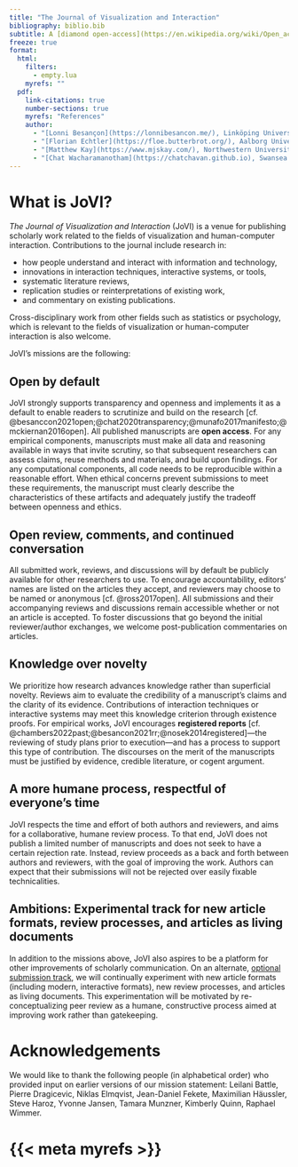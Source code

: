 ```yaml
---
title: "The Journal of Visualization and Interaction"
bibliography: biblio.bib
subtitle: A [diamond open-access](https://en.wikipedia.org/wiki/Open_access#Diamond/platinum_OA) journal for the [InfoVis](http://ieeevis.org/) and [HCI](https://chi.acm.org/) communities.
freeze: true
format:
  html:
    filters:
      - empty.lua
    myrefs: ""
  pdf:
    link-citations: true
    number-sections: true
    myrefs: "References"
    author:
      - "[Lonni Besançon](https://lonnibesancon.me/), Linköping University"
      - "[Florian Echtler](https://floe.butterbrot.org/), Aalborg University"
      - "[Matthew Kay](https://www.mjskay.com/), Northwestern University"
      - "[Chat Wacharamanotham](https://chatchavan.github.io), Swansea University"
---
```


# What is JoVI?

_The Journal of Visualization and Interaction_ (JoVI) is a venue for publishing scholarly work related to the fields of visualization and human-computer interaction. Contributions to the journal include research in: 

* how people understand and interact with information and technology, 
* innovations in interaction techniques, interactive systems, or tools,
* systematic literature reviews, 
* replication studies or reinterpretations of existing work,
* and commentary on existing publications. 

Cross-disciplinary work from other fields such as statistics or psychology, which is relevant to the fields of visualization or human-computer interaction is also welcome. 

JoVI’s missions are the following:


## Open by default {#open}

JoVI strongly supports transparency and openness and implements it as a default to enable readers to scrutinize and build on the research [cf. @besanccon2021open;@chat2020transparency;@munafo2017manifesto;@mckiernan2016open]. All published manuscripts are **open access**. 
For any empirical components, manuscripts must make all data and reasoning available in ways that invite scrutiny, so that subsequent researchers can assess claims, reuse methods and materials, and build upon findings.
For any computational components, all code needs to be reproducible within a reasonable effort. When ethical concerns prevent submissions to meet these requirements, the manuscript must clearly describe the characteristics of these artifacts and adequately justify the tradeoff between openness and ethics.


## Open review, comments, and continued conversation {#open-review}

All submitted work, reviews, and discussions will by default be publicly available for other researchers to use. To encourage accountability, editors’ names are listed on the articles they accept, and reviewers may choose to be named or anonymous [cf. @ross2017open]. All submissions and their accompanying reviews and discussions remain accessible whether or not an article is accepted. To foster discussions that go beyond the initial reviewer/author exchanges, we welcome post-publication commentaries on articles. 


## Knowledge over novelty {#knowledge}

We prioritize how research advances knowledge rather than superficial novelty. Reviews aim to evaluate the credibility of a manuscript’s claims and the clarity of its evidence. Contributions of interaction techniques or interactive systems may meet this knowledge criterion through existence proofs. For empirical works, JoVI encourages **registered reports** [cf. @chambers2022past;@besancon2021rr;@nosek2014registered]—the reviewing of study plans prior to execution—and has a process to support this type of contribution. The discourses on the merit of the manuscripts must be justified by evidence, credible literature, or cogent argument. 


## A more humane process, respectful of everyone's time {#humane}

JoVI respects the time and effort of both authors and reviewers, and aims for a collaborative, humane review process. To that end, JoVI does not publish a limited number of manuscripts and does not seek to have a certain rejection rate. Instead, review proceeds as a back and forth between authors and reviewers, with the goal of improving the work. Authors can expect that their submissions will not be rejected over easily fixable technicalities.


## Ambitions: Experimental track for new article formats, review processes, and articles as living documents {#ambitions}

In addition to the missions above, JoVI also aspires to be a platform for other improvements of scholarly communication. On an alternate, [optional submission track](submit.qmd#experimental), we will continually experiment with new article formats (including modern, interactive formats), new review processes, and articles as living documents. This experimentation will be motivated by re-conceptualizing peer review as a humane, constructive process aimed at improving work rather than gatekeeping.

# Acknowledgements {#acks}

We would like to thank the following people (in alphabetical order) who provided input on earlier versions of our mission statement:
Leilani Battle,
Pierre Dragicevic,
Niklas Elmqvist,
Jean-Daniel Fekete,
Maximilian Häussler,
Steve Haroz,
Yvonne Jansen,
Tamara Munzner,
Kimberly Quinn,
Raphael Wimmer.

# {{< meta myrefs >}}

::: {#refs}
:::
